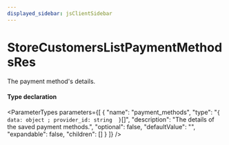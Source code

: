 ```yaml
---
displayed_sidebar: jsClientSidebar
---
```



# StoreCustomersListPaymentMethodsRes

The payment method's details.

#### Type declaration

<ParameterTypes parameters={[
  {
    "name": "payment_methods",
    "type": "``{ data: object ; provider_id: string  }``[]",
    "description": "The details of the saved payment methods.",
    "optional": false,
    "defaultValue": "",
    "expandable": false,
    "children": []
  }
]} />
